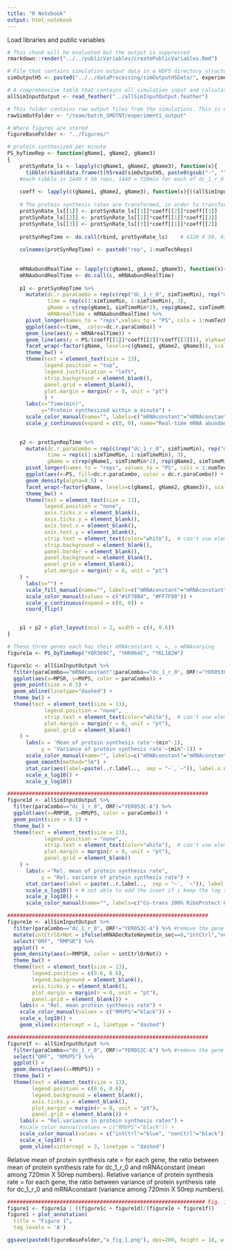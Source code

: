 ```yaml
---
title: "R Notebook"
output: html_notebook
---
```


Load libraries and public variables
```r
# This chunk will be evaluated but the output is suppressed
rmarkdown::render("../../publicVariables/createPublicVariables.Rmd")
```

```r
# File that contains simulation output data in a HDF5 directory structure specified in "/publicVariables/createPublicVariables.Rmd"
simOutputH5 <- paste0("../../dataProcessing/simOutputH5Data/", experimentID, "_output.h5")

# A comprehensive table that contains all simulation input and calculated output metrics
allSimInputOutput <- read_feather("../allSimInputOutput.feather")

# This folder contains raw output files from the simulations. This is needed for calculate_para_sp_mcpsr()
rawSimOutFolder <- "/team/batch_SMOTNT/experiment1_output"

# Where figures are stored
figureBaseFolder <- "../figures/"
```

```r
# protein synthesized per minute
PS_byTimeRep <- function(gName1, gName2, gName3)
{
    protSynRate_ls <- lapply(c(gName1, gName2, gName3), function(x){
      tibble(rbind(data.frame(t(h5read(simOutputH5, paste0(gsub("-", "", x), "/gene_sp_countElng_perMin/dc_1_r_0")))), data.frame(t(h5read(simOutputH5, paste0(gsub("-", "", x), "/gene_sp_countElng_perMin/mRNAconstant"))))))})
    #each tibble is 1440 X 50 reps, 1440 = 720min for each of dc_1_r_0 or ctrl
    
    coeff <- lapply(c(gName1, gName2, gName3), function(x){((allSimInputOutput%>%filter(ORF==x, paraCombo=="dc_1_r_0"))$MPSR)/((allSimInputOutput%>%filter(ORF==x, paraCombo=="dc_1_r_0"))$mRNAabundance)}) # coeff in order to transform the sec_axis
    
    # The protein synthesis rates are transformed, in order to transform the sec_axis below without a problem (too complicated to explain here)..The main obstacle is that by using facet_wrap, it is impossible to customize the second y axis for each facet, without transforming the values beforehand like below.
    protSynRate_ls[[1]] <- protSynRate_ls[[1]]*coeff[[2]]*coeff[[3]]
    protSynRate_ls[[2]] <- protSynRate_ls[[2]]*coeff[[1]]*coeff[[3]]
    protSynRate_ls[[3]] <- protSynRate_ls[[3]]*coeff[[1]]*coeff[[2]]
    
    protSynRepTime <- do.call(rbind, protSynRate_ls)    # 4320 X 50, 4320=1440x3
  
    colnames(protSynRepTime) <- paste0("rep", 1:numTechReps)
    
    
    mRNAabundRealTime <- lapply(c(gName1, gName2, gName3), function(x){c((h5read(simOutputH5, paste0(gsub("-", "", x), "/gene_sp_mRNAcount_perMin/dc_1_r_0")))[1, ],  rep(simInputFeatures$mRNAabundance[which(simInputFeatures$ORF==x)], simTimeMin))})
    mRNAabundRealTime <- do.call(c, mRNAabundRealTime)
    
    p1 <- protSynRepTime %>%
      mutate(dc.r.paraCombo = rep(c(rep("dc_1_r_0", simTimeMin), rep("mRNAconstant", simTimeMin)), 3), 
             time = rep(c(1:simTimeMin, 1:simTimeMin), 3), 
             gName = c(rep(gName1, simTimeMin*2), rep(gName2, simTimeMin*2), rep(gName3, simTimeMin*2)), 
             mRNArealTime = mRNAabundRealTime) %>%
      pivot_longer(names_to = "reps",values_to = "PS", cols = 1:numTechReps) %>%
      ggplot(aes(x=time,  color=dc.r.paraCombo)) +
      geom_line(aes(y = mRNArealTime)) +
      geom_line(aes(y = PS/(coeff[[1]]*coeff[[2]]*coeff[[3]])), alpha=0.5) +
      facet_wrap(~factor(gName, levels=c(gName1, gName2, gName3)), scale="free", nrow=3) +
      theme_bw() +
      theme(text = element_text(size = 13),
            legend.position = "top",
            legend.justification = "left",
            strip.background = element_blank(),
            panel.grid = element_blank(),
            plot.margin = margin(r = 0, unit = "pt")
            ) +
      labs(x="Time(min)",
           y="Protein synthesized within a minute") +
      scale_color_manual(name="", labels=c("mRNAconstant"="mRNAconstant", "dc_1_r_0"="100% CMD"), values = c("#1F78B4", "#FF7F00")) +
      scale_y_continuous(expand = c(0, 0), name="Real-time mRNA abundance (single replicate)", sec.axis = sec_axis(~.*(coeff[[1]]*coeff[[2]]*coeff[[3]]), name = "Protein synthesized per minute (50 replicates)"))  # remove the extra space on the axis

    
    p2 <- protSynRepTime %>%
      mutate(dc.r.paraCombo = rep(c(rep("dc_1_r_0", simTimeMin), rep("mRNAconstant", simTimeMin)), 3),
             time = rep(c(1:simTimeMin, 1:simTimeMin), 3),
             gName = c(rep(gName1, simTimeMin*2), rep(gName2, simTimeMin*2), rep(gName3, simTimeMin*2))) %>%
      pivot_longer(names_to = "reps", values_to = "PS", cols = 1:numTechReps) %>%
      ggplot(aes(x=PS, fill=dc.r.paraCombo, color = dc.r.paraCombo)) +
      geom_density(alpha=0.5) +
      facet_wrap(~factor(gName, levels=c(gName1, gName2, gName3)), scale="free", nrow=3) +
      theme_bw() +
      theme(text = element_text(size = 13),
            legend.position = "none",
            axis.ticks.x = element_blank(),
            axis.ticks.y = element_blank(),
            axis.text.x = element_blank(),
            axis.text.y = element_blank(),
            strip.text = element_text(color="white"),  # can't use element_blank() here because it gives error when p1+p2
            strip.background = element_blank(),
            panel.border = element_blank(),
            panel.background = element_blank(),
            panel.grid = element_blank(),
            plot.margin = margin(r = 0, unit = "pt")
    ) +
      labs(x="") +
      scale_fill_manual(name="", labels=c("mRNAconstant"="mRNAconstant", "dc_1_r_0"="Co-trans 100%"), values = c("#1F78B4", "#FF7F00")) +
      scale_color_manual(values = c("#1F78B4", "#FF7F00")) +
      scale_y_continuous(expand = c(0, 0)) +
      coord_flip()


    p1 + p2 + plot_layout(ncol = 2, width = c(4, 0.6))
}

```

```r
# These three genes each has their mRNAconstant <, =, > mRNAvarying    mRNAabundance high
figure1a <- PS_byTimeRep("YOR369C", "YHR064C", "YKL182W") 

figure1c <- allSimInputOutput %>%
  filter(paraCombo=="mRNAconstant"|paraCombo=="dc_1_r_0", ORF!="YER053C-A") %>%
  ggplot(aes(x=MPSR, y=MVPS, color = paraCombo)) +
  geom_point(size = 0.5) +
  geom_abline(linetype="dashed") +
  theme_bw() +
  theme(text = element_text(size = 13),
            legend.position = "none",
            strip.text = element_text(color="white"),  # can't use element_blank() here because it gives error when p1+p2
            plot.margin = margin(r = 0, unit = "pt"),
            panel.grid = element_blank()
    ) +
      labs(x = 'Mean of protein synthesis rate'~(min^-1),
           y = 'Variance of protein synthesis rate'~(min^-1)) +
      scale_color_manual(name="", labels=c("mRNAconstant"="mRNAconstant", "dc_1_r_0"="Co-trans 100% RiboProtect 0"), values = c("#1F78B4", "#FF7F00")) +
      geom_smooth(method="lm") +
      stat_cor(aes(label=paste(..r.label..,  sep = "~`,`~")), label.x.npc = 0.7, label.y.npc = 0.4, size=5) +
      scale_x_log10() +
      scale_y_log10()

#################################################################
figure1d <- allSimInputOutput %>%
  filter(paraCombo=="dc_1_r_0", ORF!="YER053C-A") %>%
  ggplot(aes(x=RMPSR, y=RMVPS, color = paraCombo)) +
  geom_point(size = 0.5) +
  theme_bw() +
  theme(text = element_text(size = 13),
            legend.position = "none",
            strip.text = element_text(color="white"),  # can't use element_blank() here because it gives error when p1+p2
            plot.margin = margin(r = 0, unit = "pt"),
            panel.grid = element_blank()
    ) +
      labs(x ="Rel. mean of protein synthesis rate",
           y = "Rel. variance of protein synthesis rate") +
      stat_cor(aes(label = paste(..r.label..,  sep = "~`, `~")), label.x.npc = 0.2, label.y.npc = 0.5, size=5) +
      scale_x_log10() + # not able to add the inset if i keep the log scales for either x or y
      scale_y_log10() +
      scale_color_manual(name="", labels=c("Co-trans 100% RiboProtect 0"), values = c("black"))

#################################################################
figure1e <- allSimInputOutput %>%
  filter(paraCombo=="dc_1_r_0", ORF!="YER053C-A") %>% #remove the gene with the 450min HL
  mutate(intCtrlOrNot = ifelse(mRNADecRateNeymotin_sec==0,"intCtrl","nonCtrl")) %>% 
  select("ORF", "RMPSR") %>% 
  ggplot() +
  geom_density(aes(x=RMPSR, color = intCtrlOrNot)) +
  theme_bw() +
  theme(text = element_text(size = 13),
        legend.position = c(0.6, 0.6),
        legend.background = element_blank(),
        axis.ticks.y = element_blank(),
        plot.margin = margin(r = 0, unit = "pt"),
        panel.grid = element_blank()) +
    labs(x = "Rel. mean protein synthesis rate") +
    scale_color_manual(values = c("RMVPS"="black")) +  
    scale_x_log10() +
    geom_vline(xintercept = 1, linetype = "dashed") 

#################################################################
figure1f <- allSimInputOutput %>%
  filter(paraCombo=="dc_1_r_0", ORF!="YER053C-A") %>% #remove the gene with the 450min HL
  select("ORF", "RMVPS") %>% 
  ggplot() +
  geom_density(aes(x=RMVPS)) +
  theme_bw() +
  theme(text = element_text(size = 13),
        legend.position = c(0.6, 0.6),
        legend.background = element_blank(),
        axis.ticks.y = element_blank(),
        plot.margin = margin(r = 0, unit = "pt"),
        panel.grid = element_blank()) +
    labs(x = "Rel.variance in protein synthesis rates") +
    #scale_color_manual(values = c("RMVPS"="black")) +  
    scale_color_manual(values = c("intCtrl"="blue", "nonCtrl"="black")) +  
    scale_x_log10() +
    geom_vline(xintercept = 3, linetype = "dashed") 

```


Relative mean of protein synthesis rate = for each gene, the ratio between mean of protein synthesis rate for dc_1_r_0 and mRNAconstant (mean among 720min X 50rep numbers).
Relative variance of protein synthesis rate = for each gene, the ratio between variance of protein synthesis rate for dc_1_r_0 and mRNAconstant (variance among 720min X 50rep numbers).
```r
################################################################ Fig. 1
figure1 <- figure1a | ((figure1c + figure1d)/(figure1e + figure1f))
figure1 + plot_annotation(
  title = "Figure 1",
  tag_levels = 'A')

ggsave(paste0(figureBaseFolder,"a_fig_1.png"), dpi=200, height = 10, width = 15)


```

